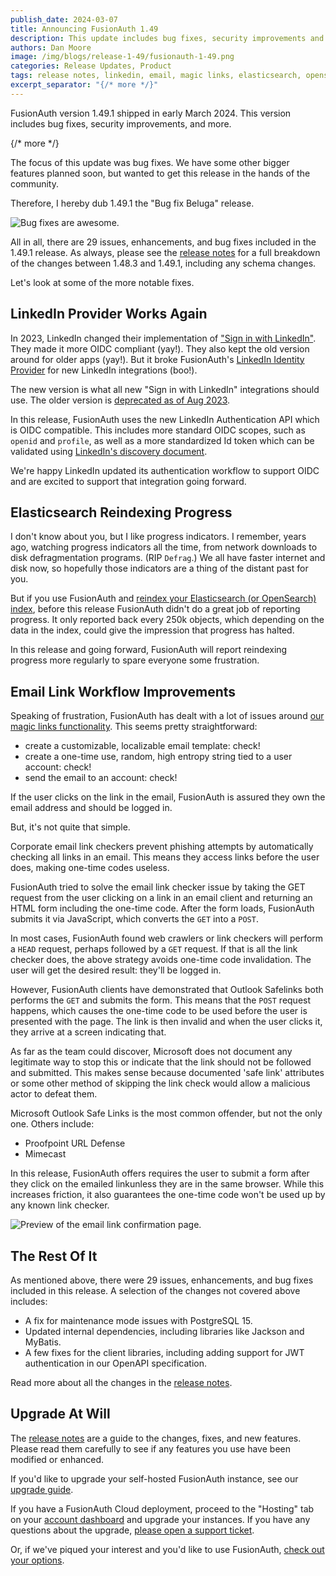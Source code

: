 ```yaml
---
publish_date: 2024-03-07
title: Announcing FusionAuth 1.49
description: This update includes bug fixes, security improvements and more.
authors: Dan Moore
image: /img/blogs/release-1-49/fusionauth-1-49.png
categories: Release Updates, Product
tags: release notes, linkedin, email, magic links, elasticsearch, opensearch
excerpt_separator: "{/* more */}"
---
```


FusionAuth version 1.49.1 shipped in early March 2024. This version includes bug fixes, security improvements, and more.

{/* more */}

The focus of this update was bug fixes. We have some other bigger features planned soon, but wanted to get this release in the hands of the community.

Therefore, I hereby dub 1.49.1 the "Bug fix Beluga" release.

![Bug fixes are awesome.](/img/blogs/release-1-49/beluga-meme.png)

All in all, there are 29 issues, enhancements, and bug fixes included in the 1.49.1 release. As always, please see the [release notes](/docs/release-notes/#version-1-49-1) for a full breakdown of the changes between 1.48.3 and 1.49.1, including any schema changes.

Let's look at some of the more notable fixes.

## LinkedIn Provider Works Again

In 2023, LinkedIn changed their implementation of ["Sign in with LinkedIn"](https://learn.microsoft.com/en-us/linkedin/consumer/integrations/self-serve/sign-in-with-linkedin-v2). They made it more OIDC compliant (yay!). They also kept the old version around for older apps (yay!). But it broke FusionAuth's [LinkedIn Identity Provider](/docs/lifecycle/authenticate-users/identity-providers/social/linkedin) for new LinkedIn integrations (boo!).

The new version is what all new "Sign in with LinkedIn" integrations should use. The older version is [deprecated as of Aug 2023](https://learn.microsoft.com/en-us/linkedin/consumer/integrations/self-serve/sign-in-with-linkedin).

In this release, FusionAuth uses the new LinkedIn Authentication API which is OIDC compatible. This includes more standard OIDC scopes, such as `openid` and `profile`, as well as a more standardized Id token which can be validated using [LinkedIn's discovery document](https://www.linkedin.com/oauth/.well-known/openid-configuration).

We're happy LinkedIn updated its authentication workflow to support OIDC and are excited to support that integration going forward.

## Elasticsearch Reindexing Progress

I don't know about you, but I like progress indicators. I remember, years ago, watching progress indicators all the time, from network downloads to disk defragmentation programs. (RIP `Defrag`.) We all have faster internet and disk now, so hopefully those indicators are a thing of the distant past for you.

But if you use FusionAuth and [reindex your Elasticsearch (or OpenSearch) index](/docs/lifecycle/manage-users/search/search#reindexing-elasticsearch), before this release FusionAuth didn't do a great job of reporting progress. It only reported back every 250k objects, which depending on the data in the index, could give the impression that progress has halted.

In this release and going forward, FusionAuth will report reindexing progress more regularly to spare everyone some frustration.

## Email Link Workflow Improvements

Speaking of frustration, FusionAuth has dealt with a lot of issues around [our magic links functionality](/docs/lifecycle/authenticate-users/passwordless/magic-links). This seems pretty straightforward:

* create a customizable, localizable email template: check!
* create a one-time use, random, high entropy string tied to a user account: check!
* send the email to an account: check!

If the user clicks on the link in the email, FusionAuth is assured they own the email address and should be logged in.  

But, it's not quite that simple.

Corporate email link checkers prevent phishing attempts by automatically checking all links in an email. This means they access links before the user does, making one-time codes useless.

FusionAuth tried to solve the email link checker issue by taking the GET request from the user clicking on a link in an email client and returning an HTML form including the one-time code. After the form loads, FusionAuth submits it via JavaScript, which converts the `GET` into a `POST`. 

In most cases, FusionAuth found web crawlers or link checkers will perform a `HEAD` request, perhaps followed by a `GET` request. If that is all the link checker does, the above strategy avoids one-time code invalidation. The user will get the desired result: they'll be logged in.

However, FusionAuth clients have demonstrated that Outlook Safelinks both performs the `GET` and submits the form. This means that the `POST` request happens, which causes the one-time code to be used before the user is presented with the page. The link is then invalid and when the user clicks it, they arrive at a screen indicating that.

As far as the team could discover, Microsoft does not document any legitimate way to stop this or indicate that the link should not be followed and submitted. This makes sense because documented 'safe link' attributes or some other method of skipping the link check would allow a malicious actor to defeat them.

Microsoft Outlook Safe Links is the most common offender, but not the only one. Others include:

* Proofpoint URL Defense 
* Mimecast

In this release, FusionAuth offers requires the user to submit a form after they click on the emailed linkunless they are in the same browser. While this increases friction, it also guarantees the one-time code won't be used up by any known link checker.

![Preview of the email link confirmation page.](/img/blogs/release-1-49/confirmation-required.png)

## The Rest Of It

As mentioned above, there were 29 issues, enhancements, and bug fixes included in this release. A selection of the changes not covered above includes:

* A fix for maintenance mode issues with PostgreSQL 15.
* Updated internal dependencies, including libraries like Jackson and MyBatis.
* A few fixes for the client libraries, including adding support for JWT authentication in our OpenAPI specification.

Read more about all the changes in the [release notes](/docs/release-notes/#version-1-49-1).

## Upgrade At Will

The [release notes](/docs/release-notes/#version-1-49-1) are a guide to the changes, fixes, and new features. Please read them carefully to see if any features you use have been modified or enhanced.

If you'd like to upgrade your self-hosted FusionAuth instance, see our [upgrade guide](/docs/operate/deploy/upgrade). 

If you have a FusionAuth Cloud deployment, proceed to the "Hosting" tab on your <a href="https://account.fusionauth.io/account/deployment/" target="_blank">account dashboard</a> and upgrade your instances. If you have any questions about the upgrade, <a href="https://account.fusionauth.io/account/support/" target="_blank">please open a support ticket</a>.

Or, if we've piqued your interest and you'd like to use FusionAuth, [check out your options](/pricing).
